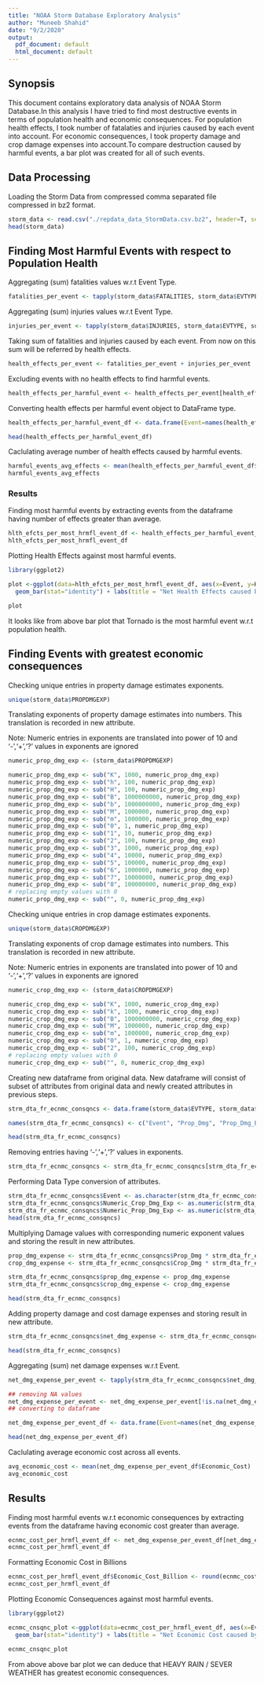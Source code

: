 ```yaml
---
title: "NOAA Storm Database Exploratory Analysis"
author: "Muneeb Shahid"
date: "9/2/2020"
output:
  pdf_document: default
  html_document: default
---
```


## Synopsis
This document contains exploratory data analysis of NOAA Storm Database.In this analysis I have tried to find most destructive events 
in terms of population health and economic consequences. For population health effects, I took number of fatalaties and injuries caused by each event into account. For economic consequences, I took property damage and crop damage expenses into account.To compare destruction caused by harmful events, 
a bar plot was created for all of such events.

## Data Processing

Loading the Storm Data from compressed comma separated file compressed in bz2 format.

```r
storm_data <- read.csv("./repdata_data_StormData.csv.bz2", header=T, sep=",")
head(storm_data)
```

## Finding Most Harmful Events with respect to Population Health

Aggregating (sum) fatalities values w.r.t Event Type. 

```r
fatalities_per_event <- tapply(storm_data$FATALITIES, storm_data$EVTYPE, sum)
```

Aggregating (sum) injuries values w.r.t Event Type. 

```r
injuries_per_event <- tapply(storm_data$INJURIES, storm_data$EVTYPE, sum)
```

Taking sum of fatalities and injuries caused by each event. From now on this sum will be referred by health effects.

```r
health_effects_per_event <- fatalities_per_event + injuries_per_event
```

Excluding events with no health effects to find harmful events.

```r
health_effects_per_harmful_event <- health_effects_per_event[health_effects_per_event > 0]
```

Converting health effects per harmful event object to DataFrame type.

```r
health_effects_per_harmful_event_df <- data.frame(Event=names(health_effects_per_harmful_event), Health_Effects=health_effects_per_harmful_event,     row.names=NULL, stringsAsFactors=FALSE)

head(health_effects_per_harmful_event_df)
```

Caclulating average number of health effects caused by harmful events.

```r
harmful_events_avg_effects <- mean(health_effects_per_harmful_event_df$Health_Effects)
harmful_events_avg_effects
```

### Results

Finding most harmful events by extracting events from the dataframe having number of effects greater than average.

```r
hlth_efcts_per_most_hrmfl_event_df <- health_effects_per_harmful_event_df[health_effects_per_harmful_event_df$Health_Effects > harmful_events_avg_effects, ]
hlth_efcts_per_most_hrmfl_event_df
```


Plotting Health Effects against most harmful events.

```r
library(ggplot2)

plot <-ggplot(data=hlth_efcts_per_most_hrmfl_event_df, aes(x=Event, y=Health_Effects), ) +
  geom_bar(stat="identity") + labs(title = "Net Health Effects caused by Harmful Events") + xlab("Events") + ylab("Health Effects") + coord_flip()

plot

```

It looks like from above bar plot that Tornado is the most harmful event w.r.t population health.

## Finding Events with greatest economic consequences

Checking unique entries in property damage estimates exponents.

```r
unique(storm_data$PROPDMGEXP)
```
Translating exponents of property damage estimates into numbers.
This translation is recorded in new attribute.

Note: Numeric entries in exponents are translated into power of 10 and '-','+','?' values in exponents are ignored

```r
numeric_prop_dmg_exp <- (storm_data$PROPDMGEXP)

numeric_prop_dmg_exp <- sub("K", 1000, numeric_prop_dmg_exp)
numeric_prop_dmg_exp <- sub("h", 100, numeric_prop_dmg_exp)
numeric_prop_dmg_exp <- sub("H", 100, numeric_prop_dmg_exp)
numeric_prop_dmg_exp <- sub("B", 1000000000, numeric_prop_dmg_exp)
numeric_prop_dmg_exp <- sub("b", 1000000000, numeric_prop_dmg_exp)
numeric_prop_dmg_exp <- sub("M", 1000000, numeric_prop_dmg_exp)
numeric_prop_dmg_exp <- sub("m", 1000000, numeric_prop_dmg_exp)
numeric_prop_dmg_exp <- sub("0", 1, numeric_prop_dmg_exp)
numeric_prop_dmg_exp <- sub("1", 10, numeric_prop_dmg_exp)
numeric_prop_dmg_exp <- sub("2", 100, numeric_prop_dmg_exp)
numeric_prop_dmg_exp <- sub("3", 1000, numeric_prop_dmg_exp)
numeric_prop_dmg_exp <- sub("4", 10000, numeric_prop_dmg_exp)
numeric_prop_dmg_exp <- sub("5", 100000, numeric_prop_dmg_exp)
numeric_prop_dmg_exp <- sub("6", 1000000, numeric_prop_dmg_exp)
numeric_prop_dmg_exp <- sub("7", 10000000, numeric_prop_dmg_exp)
numeric_prop_dmg_exp <- sub("8", 100000000, numeric_prop_dmg_exp)
# replacing empty values with 0
numeric_prop_dmg_exp <- sub("", 0, numeric_prop_dmg_exp)
```

Checking unique entries in crop damage estimates exponents.

```r
unique(storm_data$CROPDMGEXP)
```
Translating exponents of crop damage estimates into numbers.
This translation is recorded in new attribute.

Note: Numeric entries in exponents are translated into power of 10 and '-','+','?' values in exponents are ignored

```r
numeric_crop_dmg_exp <- (storm_data$CROPDMGEXP)

numeric_crop_dmg_exp <- sub("K", 1000, numeric_crop_dmg_exp)
numeric_crop_dmg_exp <- sub("k", 1000, numeric_crop_dmg_exp)
numeric_crop_dmg_exp <- sub("B", 1000000000, numeric_crop_dmg_exp)
numeric_crop_dmg_exp <- sub("M", 1000000, numeric_crop_dmg_exp)
numeric_crop_dmg_exp <- sub("m", 1000000, numeric_crop_dmg_exp)
numeric_crop_dmg_exp <- sub("0", 1, numeric_crop_dmg_exp)
numeric_crop_dmg_exp <- sub("2", 100, numeric_crop_dmg_exp)
# replacing empty values with 0
numeric_crop_dmg_exp <- sub("", 0, numeric_crop_dmg_exp)


```

Creating new dataframe from original data. 
New dataframe will consist of subset of attributes from original data and newly created attributes in previous steps.

```r
strm_dta_fr_ecnmc_consqncs <- data.frame(storm_data$EVTYPE, storm_data$PROPDMG, storm_data$PROPDMGEXP, numeric_prop_dmg_exp, storm_data$CROPDMG, storm_data$CROPDMGEXP, numeric_crop_dmg_exp, stringsAsFactors = FALSE)

names(strm_dta_fr_ecnmc_consqncs) <- c("Event", "Prop_Dmg", "Prop_Dmg_Exp", "Numeric_Prop_Dmg_Exp", "Crop_Dmg", "Crop_Dmg_Exp", "Numeric_Crop_Dmg_Exp")

head(strm_dta_fr_ecnmc_consqncs)

```

Removing entries having '-','+','?' values in exponents.

```r
strm_dta_fr_ecnmc_consqncs <- strm_dta_fr_ecnmc_consqncs[strm_dta_fr_ecnmc_consqncs$Prop_Dmg_Exp != "-" | strm_dta_fr_ecnmc_consqncs$Prop_Dmg_Exp != "+" | strm_dta_fr_ecnmc_consqncs$Prop_Dmg_Exp != "?" | strm_dta_fr_ecnmc_consqncs$Crop_Dmg_Exp != "-" | strm_dta_fr_ecnmc_consqncs$Crop_Dmg_Exp != "+"| strm_dta_fr_ecnmc_consqncs$Prop_Dmg_Exp != "?",]

```

Performing Data Type conversion of attributes.

```r
strm_dta_fr_ecnmc_consqncs$Event <- as.character(strm_dta_fr_ecnmc_consqncs$Event)
strm_dta_fr_ecnmc_consqncs$Numeric_Crop_Dmg_Exp <- as.numeric(strm_dta_fr_ecnmc_consqncs$Numeric_Crop_Dmg_Exp)
strm_dta_fr_ecnmc_consqncs$Numeric_Prop_Dmg_Exp <- as.numeric(strm_dta_fr_ecnmc_consqncs$Numeric_Prop_Dmg_Exp)
head(strm_dta_fr_ecnmc_consqncs)
```

Multiplying Damage values with corresponding numeric exponent values and storing the result in new attributes.

```r
prop_dmg_expense <- strm_dta_fr_ecnmc_consqncs$Prop_Dmg * strm_dta_fr_ecnmc_consqncs$Numeric_Prop_Dmg_Exp
crop_dmg_expense <- strm_dta_fr_ecnmc_consqncs$Crop_Dmg * strm_dta_fr_ecnmc_consqncs$Numeric_Crop_Dmg_Exp

strm_dta_fr_ecnmc_consqncs$prop_dmg_expense <- prop_dmg_expense
strm_dta_fr_ecnmc_consqncs$crop_dmg_expense <- crop_dmg_expense

head(strm_dta_fr_ecnmc_consqncs)
```

Adding property damage and cost damage expenses and storing result in new attribute.

```r

strm_dta_fr_ecnmc_consqncs$net_dmg_expense <- strm_dta_fr_ecnmc_consqncs$prop_dmg_expense + strm_dta_fr_ecnmc_consqncs$crop_dmg_expense

head(strm_dta_fr_ecnmc_consqncs)
```

Aggregating (sum) net damage expenses w.r.t Event.

```r
net_dmg_expense_per_event <- tapply(strm_dta_fr_ecnmc_consqncs$net_dmg_expense, strm_dta_fr_ecnmc_consqncs$Event, sum)

## removing NA values
net_dmg_expense_per_event <- net_dmg_expense_per_event[!is.na(net_dmg_expense_per_event)]
## converting to dataframe

net_dmg_expense_per_event_df <- data.frame(Event=names(net_dmg_expense_per_event), Economic_Cost=net_dmg_expense_per_event, row.names=NULL, stringsAsFactors=FALSE)

head(net_dmg_expense_per_event_df)
```

Caclulating average economic cost across all events.

```r
avg_economic_cost <- mean(net_dmg_expense_per_event_df$Economic_Cost)
avg_economic_cost
```

## Results

Finding most harmful events w.r.t economic consequences by extracting events from the dataframe having economic cost greater than average.

```r
ecnmc_cost_per_hrmfl_event_df <- net_dmg_expense_per_event_df[net_dmg_expense_per_event_df$Economic_Cost > avg_economic_cost, ]
ecnmc_cost_per_hrmfl_event_df
```

Formatting Economic Cost in Billions

```r
ecnmc_cost_per_hrmfl_event_df$Economic_Cost_Billion <- round(ecnmc_cost_per_hrmfl_event_df$Economic_Cost, -3)/1000000000
ecnmc_cost_per_hrmfl_event_df
```

Plotting Economic Consequences against most harmful events.

```r
library(ggplot2)

ecnmc_cnsqnc_plot <-ggplot(data=ecnmc_cost_per_hrmfl_event_df, aes(x=Event, y=Economic_Cost_Billion)) +
  geom_bar(stat="identity") + labs(title = "Net Economic Cost caused by Harmful Events") + xlab("Event") + ylab("Economic Cost ($) in billions") + coord_flip()

ecnmc_cnsqnc_plot

```

From above above bar plot we can deduce that HEAVY RAIN / SEVER WEATHER has greatest economic consequences.